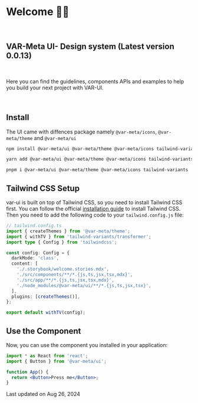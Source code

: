 
<Meta title="Welcome" />

<br />

# Welcome 👋🏼

<br />

## VAR-Meta UI- Design system (Latest version 0.0.13)

<br />

<p className="!text-foreground [&>p]:text-foreground max-w-xl !text-base [&>p]:text-base">
  Here you can find the guidelines, components APIs and examples to help you build your next project with VAR-UI.
</p>
<br />

## Install

The UI came with diffences package namely `@var-meta/icons`, `@var-meta/theme` and `@var-meta/ui`

```sh
npm install @var-meta/ui @var-meta/theme @var-meta/icons tailwind-variants
```

```sh
yarn add @var-meta/ui @var-meta/theme @var-meta/icons tailwind-variants
```

```sh
pnpm i @var-meta/ui @var-meta/theme @var-meta/icons tailwind-variants
```

## Tailwind CSS Setup

var-ui is built on top of Tailwind CSS, so you need to install Tailwind CSS first. You can follow the official
[installation guide](https://tailwindcss.com/docs/installation) to install Tailwind CSS. Then you need to add
the following code to your `tailwind.config.js` file:

```ts
// tailwind.config.ts
import { createThemes } from '@var-meta/theme';
import { withTV } from 'tailwind-variants/transformer';
import type { Config } from 'tailwindcss';

const config: Config = {
  darkMode: 'class',
  content: [
    './.storybook/welcome.stories.mdx',
    './src/components/**/*.{js,ts,jsx,tsx,mdx}',
    './src/app/**/*.{js,ts,jsx,tsx,mdx}',
    './node_modules/@var-meta/ui/**/*.{js,ts,jsx,tsx}',
  ],
  plugins: [createThemes()],
};

export default withTV(config);
```

## Use the Component

Now, you can use the component you installed in your application:

```jsx
import * as React from 'react';
import { Button } from '@var-meta/ui';

function App() {
  return <Button>Press me</Button>;
}
```

<div class="[&>p]:text-default-400 block text-xs">
  Last updated on <time datetime="2024-08-26">Aug 26, 2024</time>
</div>

